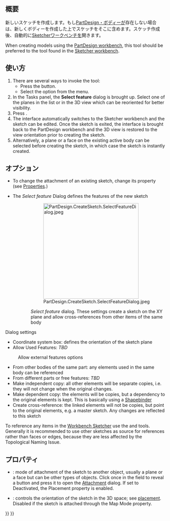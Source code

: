 <languages/>

{{Docnav/ja
|[[PartDesign_Body/ja|ボディーを作成]]
|[[PartDesign_ShapeBinder/ja|シェイプバインダーを作成]]
|[[PartDesign_Workbench|PartDesignワークベンチ]]
|IconL=PartDesign_Body.svg
|IconR=PartDesign_ShapeBinder.svg
|IconC=Workbench_PartDesign.svg
}}

{{GuiCommand/ja
|Name=PartDesign NewSketch
|Name/ja=PartDesign・スケッチを作成
|MenuLocation=Sketch → スケッチを作成
|Workbenches=[[PartDesign_Workbench|PartDesign]]
|Version=0.17
|SeeAlso=[[Sketcher_NewSketch|Sketcher・スケッチを作成]]
}}

<span id="Description"></span>
== 概要 ==

新しいスケッチを作成します。もし[[PartDesign_Body|PartDesign・ボディー]]が存在しない場合は、新しくボディーを作成した上でスケッチをそこに含めます。スケッチ作成後、自動的に[[Sketcher_Workbench|Sketcherワークベンチ]]を開きます。

When creating models using the [[PartDesign_Workbench|PartDesign workbench]], this tool should be preferred to the {{Button|[[File:Sketcher_NewSketch.svg|16px]] [[Sketcher_NewSketch|Sketcher NewSketch]]}} tool found in the [[Sketcher_Workbench|Sketcher workbench]].

<span id="Usage"></span>
== 使い方 ==

# There are several ways to invoke the tool:
#* Press the {{Button|[[File:PartDesign_NewSketch.svg|16px]] [[PartDesign_NewSketch|Create sketch]]}} button.
#* Select the {{MenuCommand|Sketch → [[Image:PartDesign_NewSketch.svg|16px]] Create sketch}} option from the menu.
# In the Tasks panel, the '''Select feature''' dialog is brought up. Select one of the planes in the list or in the 3D view which can be reoriented for better visibility.
# Press {{Button|OK}}.
# The interface automatically switches to the Sketcher workbench and the sketch can be edited. Once the sketch is exited, the interface is brought back to the PartDesign workbench and the 3D view is restored to the view orientation prior to creating the sketch.
# Alternatively, a plane or a face on the existing active body can be selected before creating the sketch, in which case the sketch is instantly created.

<span id="Options"></span>
== オプション ==

* To change the attachment of an existing sketch, change its {{Emphasis|Map Mode}} property (see [[#Properties|Properties]].)

* The ''Select feature'' Dialog defines the features of the new sketch
::[[File:PartDesign.CreateSketch.SelectFeatureDialog.jpeg|300px]]
:: ''Select feature'' dialog. These settings create a sketch on the XY plane and allow cross-references from other items of the same body

Dialog settings
* Coordinate system box: defines the orientation of the sketch plane
* Allow Used Features: ''TBD''
: Allow external features options
* From other bodies of the same part: any elements used in the same body can be referenced
* From different parts or free features: ''TBD''
* Make independent copy: all other elements will be separate copies, i.e. they will not change when the original changes.
* Make dependent copy: the elements will be copies, but a dependency to the original elements is kept. This is basically using a [[PartDesign_ShapeBinder|Shapebinder]]
* Create cross-reference: the linked elements will not be copies, but point to the original elements, e.g. a master sketch. Any changes are reflected to this sketch 

To reference any items in the [[Sketcher_Workbench|Workbench Sketcher]] use the  {{Button|[[Image:Sketcher_External.svg|16px]] [[Sketcher_External|External Geometry]]}} and {{Button|[[File:Sketcher_CarbonCopy.svg|16px]] [[Sketcher_CarbonCopy|CarbonCopy]]}} tools. Generally it is recommended to use other sketches as source for references rather than faces or edges, because they are less affected by the Topological Naming Issue.

<span id="Properties"></span>
== プロパティ ==

* {{PropertyData|Map Mode}}: mode of attachment of the sketch to another object, usually a plane or a face but can be other types of objects. Click once in the field to reveal a {{Button|...}} button and press it to open the [[Part_EditAttachment|Attachment]] dialog. If set to Deactivated, the Placement property is enabled.
* {{PropertyData|Placement}}: controls the orientation of the sketch in the 3D space; see [[Std_Placement|placement]]. Disabled if the sketch is attached through the Map Mode property. 


{{Docnav/ja
|[[PartDesign_Body/ja|ボディーを作成]]
|[[PartDesign_ShapeBinder/ja|シェイプバインダーを作成]]
|[[PartDesign_Workbench|PartDesignワークベンチ]]
|IconL=PartDesign_Body.svg
|IconR=PartDesign_ShapeBinder.svg
|IconC=Workbench_PartDesign.svg
}}

{{PartDesign Tools navi{{#translation:}}}}
{{Userdocnavi{{#translation:}}}}